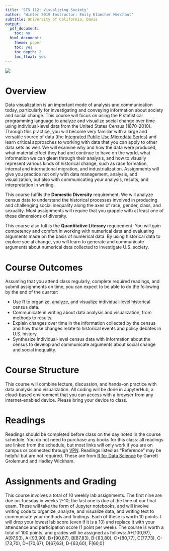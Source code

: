 ```yaml
---
title: 'STS 112: Visualizing Society'
author: 'Winter 2019 Instructor: Emily Klancher Merchant'
subtitle: University of California, Davis
output:
  pdf_document:
    toc: no
  html_document:
    theme: paper
    toc: yes
    toc_depth: 2
    toc_float: yes
---
```


![](sts112.png)

# Overview
Data visualization is an important mode of analysis and communication today, particularly for investigating and conveying information about society and social change. This course will focus on using the R statistical programming language to analyze and visualize social change over time using individual-level data from the United States Census (1870-2010). Through this practice, you will become very familiar with a large and versatile source of data (the [Integrated Public Use Microdata Series](http://usa.ipums.org)) and learn critical approaches to working with data that you can apply to other data sets as well. We will examine why and how the data were produced, what material effect they had and continue to have on the world, what information we can glean through their analysis, and how to visually represent various kinds of historical change, such as race formation, internal and international migration, and industrialization. Assignments will give you practice not only with data management, analysis, and visualization, but also with communicating your analysis, results, and interpretation in writing.

This course fulfils the **Domestic Diversity** requirement. We will analyze census data to understand the historical processes involved in producing and challenging social inequality along the axes of race, gender, class, and sexuality. Most assignments will require that you grapple with at least one of these dimensions of diversity.

This course also fulfils the **Quantitative Literacy** requirement. You will gain competency and comfort in working with numerical data and evaluating arguments made on the basis of numerical data. By using historical data to explore social change, you will learn to generate and communicate arguments about numerical data collected to investigate U.S. society.

# Course Outcomes
Assuming that you attend class regularly, complete required readings, and submit assignments on time, you can expect to be able to do the following by the end of the quarter:  

- Use R to organize, analyze, and visualize individual-level historical census data.  
- Communicate in writing about data analysis and visualization, from methods to results.  
- Explain changes over time in the information collected by the census and how those changes relate to historical events and policy debates in U.S. history.  
- Synthesize individual-level census data with information about the census to develop and communicate arguments about social change and social inequality.  

# Course Structure
This course will combine lecture, discussion, and hands-on practice with data analysis and visualization. All coding will be done in JupyterHub, a cloud-based environment that you can access with a browser from any internet-enabled device. Please bring your device to class.

# Readings
Readings should be completed before class on the day noted in the course schedule. You do not need to purchase any books for this class: all readings are linked from the schedule, but most links will only work if you are on campus or connected through [VPN](https://www.library.ucdavis.edu/service/connect-from-off-campus/). Readings listed as "Reference" may be helpful but are not required. These are from [R for Data Science](https://r4ds.had.co.nz/) by Garrett Grolemund and Hadley Wickham.

# Assignments and Grading
This course involves a total of 10 weekly lab assignments. The first nine are due on Tuesday in weeks 2-10; the last one is due at the time of our final exam. These will take the form of Jupyter notebooks, and will involve writing code to organize, analyze, and visualize data, and writing text to communcate your methods and findings. Each of these is worth 10 points. I will drop your lowest lab score (even if it is a 10) and replace it with your attendance and participation score (1 point per week). The course is worth a total of 100 points, and grades will be assigned as follows: A+[100,97), A[97,93), A-[93,90), B+[90,87), B[87,83), B-[83,80), C+[80,77), C[77,73), C-[73,70), D+[70,67), D[67,63), D-[63,60), F[60,0]


